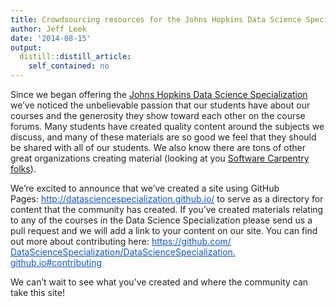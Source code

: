 ```yaml
---
title: Crowdsourcing resources for the Johns Hopkins Data Science Specialization
author: Jeff Leek
date: '2014-08-15'
output:
  distill::distill_article:
    self_contained: no
---
```


<p style="color: #222222;">
  Since we began offering the <a href="https://www.coursera.org/specialization/jhudatascience/1">Johns Hopkins Data Science Specialization</a> we've noticed the unbelievable passion that our students have about our courses and the generosity they show toward each other on the course forums. Many students have created quality content around the subjects we discuss, and many of these materials are so good we feel that they should be shared with all of our students. We also know there are tons of other great organizations creating material (looking at you <a href="http://software-carpentry.org/">Software Carpentry folks</a>).
</p>

<p style="color: #222222;">
  We're excited to announce that we've created a site using GitHub Pages: <a style="color: #1155cc;" href="http://datasciencespecialization.github.io/" target="_blank">http://<wbr />datasciencespecialization.<wbr />github.io/</a> to serve as a directory for content that the community has created. If you've created materials relating to any of the courses in the Data Science Specialization please send us a pull request and we will add a link to your content on our site. You can find out more about contributing here: <a style="color: #1155cc;" href="https://github.com/DataScienceSpecialization/DataScienceSpecialization.github.io#contributing" target="_blank">https://github.com/<wbr />DataScienceSpecialization/<wbr />DataScienceSpecialization.<wbr />github.io#contributing</a>
</p>

<p style="color: #222222;">
  We can't wait to see what you've created and where the community can take this site!
</p>

<p style="color: #222222;">
  <p style="color: #222222;">
